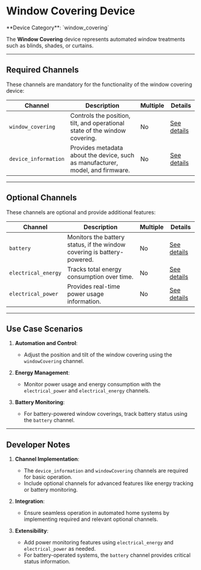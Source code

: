 
# Window Covering Device

<Callout type="info">
	**Device Category**: `window_covering`
</Callout>

The **Window Covering** device represents automated window treatments such as blinds, shades, or curtains.

---

## Required Channels

These channels are mandatory for the functionality of the window covering device:

| **Channel**          | **Description**                                                                | **Multiple** | **Details**                                                                            |
|----------------------|--------------------------------------------------------------------------------|--------------|----------------------------------------------------------------------------------------|
| `window_covering`    | Controls the position, tilt, and operational state of the window covering.     | No           | [See details](/docs/system-architecture/supported-channels/window-covering-channel)    |
| `device_information` | Provides metadata about the device, such as manufacturer, model, and firmware. | No           | [See details](/docs/system-architecture/supported-channels/device-information-channel) |

---

## Optional Channels

These channels are optional and provide additional features:

| **Channel**         | **Description**                                                         | **Multiple** | **Details**                                                                           |
|---------------------|-------------------------------------------------------------------------|--------------|---------------------------------------------------------------------------------------|
| `battery`           | Monitors the battery status, if the window covering is battery-powered. | No           | [See details](/docs/system-architecture/supported-channels/battery-channel)           |
| `electrical_energy` | Tracks total energy consumption over time.                              | No           | [See details](/docs/system-architecture/supported-channels/electrical-energy-channel) |
| `electrical_power`  | Provides real-time power usage information.                             | No           | [See details](/docs/system-architecture/supported-channels/electrical-power-channel)  |

---

## Use Case Scenarios

1. **Automation and Control**:
    - Adjust the position and tilt of the window covering using the `windowCovering` channel.

2. **Energy Management**:
    - Monitor power usage and energy consumption with the `electrical_power` and `electrical_energy` channels.

3. **Battery Monitoring**:
    - For battery-powered window coverings, track battery status using the `battery` channel.

---

## Developer Notes

1. **Channel Implementation**:
    - The `device_information` and `windowCovering` channels are required for basic operation.
    - Include optional channels for advanced features like energy tracking or battery monitoring.

2. **Integration**:
    - Ensure seamless operation in automated home systems by implementing required and relevant optional channels.

3. **Extensibility**:
    - Add power monitoring features using `electrical_energy` and `electrical_power` as needed.
    - For battery-operated systems, the `battery` channel provides critical status information.
